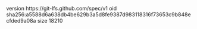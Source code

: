 version https://git-lfs.github.com/spec/v1
oid sha256:a5588d6a638db4be629b3a5d8fe9387d983118316f73653c9b848ecfded9a08a
size 18210
